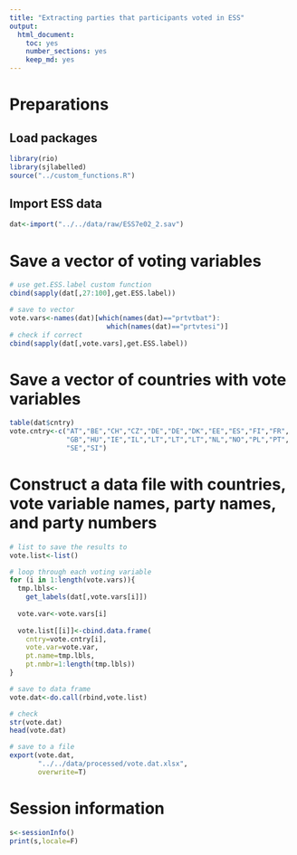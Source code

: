 ```yaml
---
title: "Extracting parties that participants voted in ESS"
output: 
  html_document: 
    toc: yes
    number_sections: yes
    keep_md: yes
---
```



# Preparations

## Load packages

```r
library(rio)
library(sjlabelled)
source("../custom_functions.R")
```

## Import ESS data

```r
dat<-import("../../data/raw/ESS7e02_2.sav")
```

# Save a vector of voting variables

```r
# use get.ESS.label custom function
cbind(sapply(dat[,27:100],get.ESS.label))

# save to vector
vote.vars<-names(dat)[which(names(dat)=="prtvtbat"):
                        which(names(dat)=="prtvtesi")]
# check if correct
cbind(sapply(dat[,vote.vars],get.ESS.label))
```

# Save a vector of countries with vote variables

```r
table(dat$cntry)
vote.cntry<-c("AT","BE","CH","CZ","DE","DE","DK","EE","ES","FI","FR",
              "GB","HU","IE","IL","LT","LT","LT","NL","NO","PL","PT",
              "SE","SI")

```

# Construct a data file with countries, vote variable names, party names, and party numbers

```r
# list to save the results to
vote.list<-list()

# loop through each voting variable
for (i in 1:length(vote.vars)){
  tmp.lbls<-
    get_labels(dat[,vote.vars[i]])
  
  vote.var<-vote.vars[i]
  
  vote.list[[i]]<-cbind.data.frame(
    cntry=vote.cntry[i],
    vote.var=vote.var,
    pt.name=tmp.lbls,
    pt.nmbr=1:length(tmp.lbls))
}

# save to data frame
vote.dat<-do.call(rbind,vote.list)

# check
str(vote.dat)
head(vote.dat)

# save to a file
export(vote.dat,
       "../../data/processed/vote.dat.xlsx",
       overwrite=T)

```

# Session information

```r
s<-sessionInfo()
print(s,locale=F)
```
